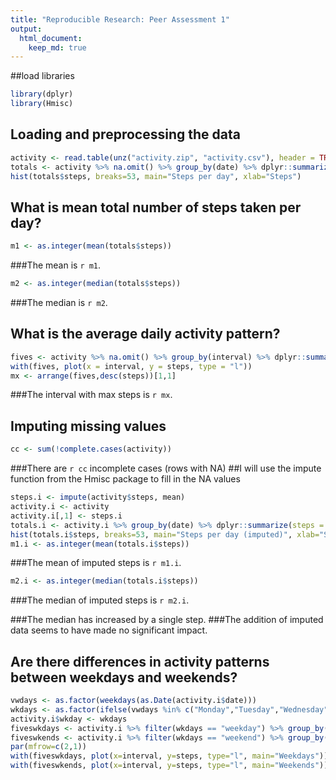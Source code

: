 ```yaml
---
title: "Reproducible Research: Peer Assessment 1"
output: 
  html_document:
    keep_md: true
---
```

##load libraries
```r
library(dplyr)
library(Hmisc)
```
  
## Loading and preprocessing the data
```r
activity <- read.table(unz("activity.zip", "activity.csv"), header = TRUE, sep = ",", quote = "\"")
totals <- activity %>% na.omit() %>% group_by(date) %>% dplyr::summarize(steps = sum(steps))
hist(totals$steps, breaks=53, main="Steps per day", xlab="Steps")
```
  
## What is mean total number of steps taken per day?
```r
m1 <- as.integer(mean(totals$steps))
```
###The mean is `r m1`.
```r
m2 <- as.integer(median(totals$steps))
```
###The median is `r m2`.
  
## What is the average daily activity pattern?
```r
fives <- activity %>% na.omit() %>% group_by(interval) %>% dplyr::summarize(steps = mean(steps))
with(fives, plot(x = interval, y = steps, type = "l"))
mx <- arrange(fives,desc(steps))[1,1]
```
###The interval with max steps is `r mx`.  
  
## Imputing missing values
```r
cc <- sum(!complete.cases(activity))
```
###There are `r cc` incomplete cases (rows with NA)
##I will use the impute function from the Hmisc package to fill in the NA values
```r
steps.i <- impute(activity$steps, mean)
activity.i <- activity
activity.i[,1] <- steps.i
totals.i <- activity.i %>% group_by(date) %>% dplyr::summarize(steps = sum(steps))
hist(totals.i$steps, breaks=53, main="Steps per day (imputed)", xlab="Steps")
m1.i <- as.integer(mean(totals.i$steps))
```
###The mean of imputed steps is `r m1.i`.
```r
m2.i <- as.integer(median(totals.i$steps))
```
###The median of imputed steps is `r m2.i`.
  
###The median has increased by a single step.
###The addition of imputed data seems to have made no significant impact.
  
## Are there differences in activity patterns between weekdays and weekends?
```r
vwdays <- as.factor(weekdays(as.Date(activity.i$date)))
wkdays <- as.factor(ifelse(vwdays %in% c("Monday","Tuesday","Wednesday","Thurdsday","Friday"), "weekday", "weekend"))
activity.i$wkday <- wkdays
fiveswkdays <- activity.i %>% filter(wkdays == "weekday") %>% group_by(interval) %>% dplyr::summarize(steps = mean(steps))
fiveswkends <- activity.i %>% filter(wkdays == "weekend") %>% group_by(interval) %>% dplyr::summarize(steps = mean(steps))
par(mfrow=c(2,1))
with(fiveswkdays, plot(x=interval, y=steps, type="l", main="Weekdays"))
with(fiveswkends, plot(x=interval, y=steps, type="l", main="Weekends"))

```

